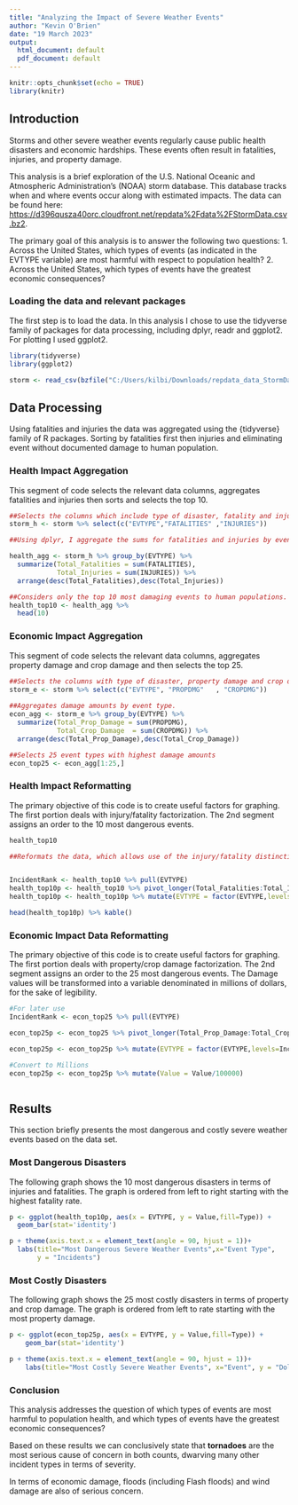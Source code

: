 ```yaml
---
title: "Analyzing the Impact of Severe Weather Events"
author: "Kevin O'Brien"
date: "19 March 2023"
output:
  html_document: default
  pdf_document: default
---
```


```r
knitr::opts_chunk$set(echo = TRUE)
library(knitr)

```

## Introduction

Storms and other severe weather events regularly cause public health disasters and economic hardships. 
These events often result in fatalities, injuries, and property damage.

This analysis is a brief exploration of the U.S. National Oceanic and Atmospheric Administration's (NOAA) storm database. 
This database tracks when and where events occur along with estimated impacts. 
The data can be found here: <https://d396qusza40orc.cloudfront.net/repdata%2Fdata%2FStormData.csv.bz2>.

The primary goal of this analysis is to answer the following two questions:
1. Across the United States, which types of events (as indicated in the EVTYPE variable) are most harmful with respect to population health?
2. Across the United States, which types of events have the greatest economic consequences?

### Loading the data and relevant packages

The first step is to load the data. 
In this analysis I chose to use the tidyverse family of packages for data processing, including dplyr, readr and ggplot2. 
For plotting I used ggplot2.

```r
library(tidyverse)
library(ggplot2)

storm <- read_csv(bzfile("C:/Users/kilbi/Downloads/repdata_data_StormData.csv.bz2"))

```

## Data Processing

Using fatalities and injuries the data was aggregated using the {tidyverse} family of R packages. 
Sorting by fatalities first then injuries and eliminating event without documented damage to human population.

### Health Impact Aggregation

This segment of code selects the relevant data columns, aggregates fatalities and injuries then sorts and selects the top 10.



```r

##Selects the columns which include type of disaster, fatality and injury counts.
storm_h <- storm %>% select(c("EVTYPE","FATALITIES" ,"INJURIES"))
```

```r
##Using dplyr, I aggregate the sums for fatalities and injuries by event type and sorts by fatality count then by injury count (highest first).

health_agg <- storm_h %>% group_by(EVTYPE) %>% 
  summarize(Total_Fatalities = sum(FATALITIES),
            Total_Injuries = sum(INJURIES)) %>% 
  arrange(desc(Total_Fatalities),desc(Total_Injuries)) 

##Considers only the top 10 most damaging events to human populations.
health_top10 <- health_agg %>%
  head(10)
```

### Economic Impact Aggregation

This segment of code selects the relevant data columns, aggregates property damage and crop damage and then selects the top 25.

```r
##Selects the columns with type of disaster, property damage and crop damage.
storm_e <- storm %>% select(c("EVTYPE", "PROPDMG"   , "CROPDMG"))
                            
##Aggregates damage amounts by event type.
econ_agg <- storm_e %>% group_by(EVTYPE) %>% 
  summarize(Total_Prop_Damage = sum(PROPDMG),
            Total_Crop_Damage  = sum(CROPDMG)) %>% 
  arrange(desc(Total_Prop_Damage),desc(Total_Crop_Damage)) 

##Selects 25 event types with highest damage amounts
econ_top25 <- econ_agg[1:25,]
```

### Health Impact Reformatting

The primary objective of this code is to create useful factors for graphing. 
The first portion deals with injury/fatality factorization. 
The 2nd segment assigns an order to the 10 most dangerous events.


```r
health_top10
```

```r
##Reformats the data, which allows use of the injury/fatality distinction as a factor rather than a column. 


IncidentRank <- health_top10 %>% pull(EVTYPE)
health_top10p <- health_top10 %>% pivot_longer(Total_Fatalities:Total_Injuries,names_to = "Type",values_to = "Value")
health_top10p <- health_top10p %>% mutate(EVTYPE = factor(EVTYPE,levels=IncidentRank))
```


```r

head(health_top10p) %>% kable()
```

### Economic Impact Data Reformatting

The primary objective of this code is to create useful factors for graphing. 
The first portion deals with property/crop damage factorization. 
The 2nd segment assigns an order to the 25 most dangerous events.
The Damage values will be transformed into a variable denominated in millions of dollars, for the sake of legibility.

```r
#For later use
IncidentRank <- econ_top25 %>% pull(EVTYPE)

econ_top25p <- econ_top25 %>% pivot_longer(Total_Prop_Damage:Total_Crop_Damage,names_to = "Type",values_to = "Value")

econ_top25p <- econ_top25p %>% mutate(EVTYPE = factor(EVTYPE,levels=IncidentRank))

#Convert to Millions
econ_top25p <- econ_top25p %>% mutate(Value = Value/100000)



```

## Results

This section briefly presents the most dangerous and costly severe weather events based on the data set.

### Most Dangerous Disasters

The following graph shows the 10 most dangerous disasters in terms of injuries and fatalities. 
The graph is ordered from left to right starting with the highest fatality rate.

```r
p <- ggplot(health_top10p, aes(x = EVTYPE, y = Value,fill=Type)) + 
  geom_bar(stat='identity')

p + theme(axis.text.x = element_text(angle = 90, hjust = 1))+
  labs(title="Most Dangerous Severe Weather Events",x="Event Type", 
       y = "Incidents") 
```

### Most Costly Disasters

The following graph shows the 25 most costly disasters in terms of property and crop damage. 
The graph is ordered from left to rate starting with the most property damage.

```R
p <- ggplot(econ_top25p, aes(x = EVTYPE, y = Value,fill=Type)) + 
	geom_bar(stat='identity')

p + theme(axis.text.x = element_text(angle = 90, hjust = 1))+
	labs(title="Most Costly Severe Weather Events", x="Event", y = "Dollars")
```

### Conclusion

This analysis addresses the question of which types of events are most harmful to population health, and which types of events have the greatest economic consequences?

Based on these results we can conclusively state that **tornadoes** are the most serious cause of concern in both counts, dwarving many other incident types in terms of severity. 

In terms of economic damage, floods (including Flash floods) and wind damage are also of serious concern.
